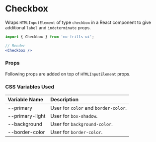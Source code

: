 
<Meta title='Components/Checkbox' component={Checkbox} />

# Checkbox

Wraps `HTMLInputElement` of type `checkbox` in a React component to give additional `label`
and `indeterminate` props.

<Preview>
    <Checkbox label='Android' />
    <Checkbox label='iOS' />
    <Checkbox label='Desktop' indeterminate checked disabled />
</Preview>

```jsx
import { Checkbox } from 'no-frills-ui';

// Render
<Checkbox />
```
### Props
Following props are added on top of `HTMLInputElement` props.
<Props of={Checkbox} />

### CSS Variables Used

| Variable Name | Description |
| :- | :- |
| --primary | User for `color` and `border-color`. |
| --primary-light | User for `box-shadow`. |
| --background | User for `background-color`. |
| --border-color | User for `border-color`. |
